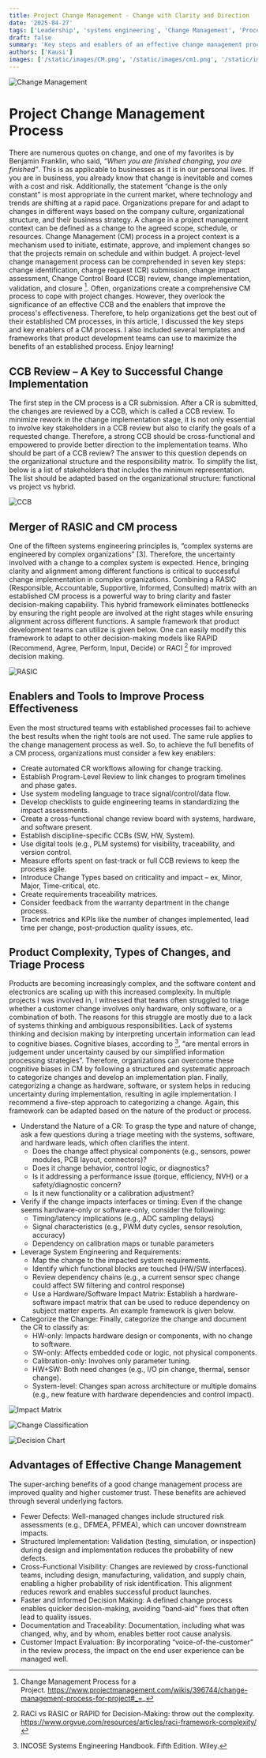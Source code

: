 ```yaml
---
title: Project Change Management - Change with Clarity and Direction
date: '2025-04-27'
tags: ['Leadership', 'systems engineering', 'Change Management', 'Process']
draft: false
summary: 'Key steps and enablers of an effective change management process.'
authors: ['Kausi']
images: ['/static/images/CM.png', '/static/images/cm1.png', '/static/images/cm2.png', '/static/images/cm3.png', '/static/images/cm4.png', '/static/images/cm5.png']
---
```


![Change Management](/static/images/CM.png)

# Project Change Management Process
There are numerous quotes on change, and one of my favorites is by Benjamin Franklin, who said, _“When you are finished changing, you are finished”_. This is as applicable to businesses as it is in our personal lives. If you are in business, you already know that change is inevitable and comes with a cost and risk. Additionally, the statement “change is the only constant” is most appropriate in the current market, where technology and trends are shifting at a rapid pace. Organizations prepare for and adapt to changes in different ways based on the company culture, organizational structure, and their business strategy. A change in a project management context can be defined as a change to the agreed scope, schedule, or resources. Change Management (CM) process in a project context is a mechanism used to initiate, estimate, approve, and implement changes so that the projects remain on schedule and within budget. A project-level change management process can be comprehended in seven key steps: change identification, change request (CR) submission, change impact assessment, Change Control Board (CCB) review, change implementation, validation, and closure [^1]. Often, organizations create a comprehensive CM process to cope with project changes. However, they overlook the significance of an effective CCB and the enablers that improve the process's effectiveness. Therefore, to help organizations get the best out of their established CM processes, in this article, I discussed the key steps and key enablers of a CM process. I also included several templates and frameworks that product development teams can use to maximize the benefits of an established process. Enjoy learning!
## CCB Review – A Key to Successful Change Implementation
The first step in the CM process is a CR submission. After a CR is submitted, the changes are reviewed by a CCB, which is called a CCB review. To minimize rework in the change implementation stage, it is not only essential to involve key stakeholders in a CCB review but also to clarify the goals of a requested change. Therefore, a strong CCB should be cross-functional and empowered to provide better direction to the implementation teams. Who should be part of a CCB review? The answer to this question depends on the organizational structure and the responsibility matrix. To simplify the list, below is a list of stakeholders that includes the minimum representation. The list should be adapted based on the organizational structure: functional vs project vs hybrid.

![CCB](/static/images/cm1.png)

## Merger of RASIC and CM process
One of the fifteen systems engineering principles is, “complex systems are engineered by complex organizations” [3]. Therefore, the uncertainty involved with a change to a complex system is expected. Hence, bringing clarity and alignment among different functions is critical to successful change implementation in complex organizations. Combining a RASIC (Responsible, Accountable, Supportive, Informed, Consulted) matrix with an established CM process is a powerful way to bring clarity and faster decision-making capability. This hybrid framework eliminates bottlenecks by ensuring the right people are involved at the right stages while ensuring alignment across different functions. A sample framework that product development teams can utilize is given below. One can easily modify this framework to adapt to other decision-making models like RAPID (Recommend, Agree, Perform, Input, Decide) or RACI [^2] for improved decision making.

![RASIC](/static/images/cm2.png)

## Enablers and Tools to Improve Process Effectiveness
Even the most structured teams with established processes fail to achieve the best results when the right tools are not used. The same rule applies to the change management process as well. So, to achieve the full benefits of a CM process, organizations must consider a few key enablers:
  - Create automated CR workflows allowing for change tracking.
  - Establish Program-Level Review to link changes to program timelines and phase gates.
  - Use system modeling language to trace signal/control/data flow.
  - Develop checklists to guide engineering teams in standardizing the impact assessments.
  - Create a cross-functional change review board with systems, hardware, and software present.
  - Establish discipline-specific CCBs (SW, HW, System).
  - Use digital tools (e.g., PLM systems) for visibility, traceability, and version control.
  - Measure efforts spent on fast-track or full CCB reviews to keep the process agile.
  - Introduce Change Types based on criticality and impact – ex, Minor, Major, Time-critical, etc.
  - Create requirements traceability matrices.
  - Consider feedback from the warranty department in the change process.
  - Track metrics and KPIs like the number of changes implemented, lead time per change, post-production quality issues, etc.
## Product Complexity, Types of Changes, and Triage Process
Products are becoming increasingly complex, and the software content and electronics are scaling up with this increased complexity. In multiple projects I was involved in, I witnessed that teams often struggled to triage whether a customer change involves only hardware, only software, or a combination of both. The reasons for this struggle are mostly due to a lack of systems thinking and ambiguous responsibilities. Lack of systems thinking and decision making by interpreting uncertain information can lead to cognitive biases. Cognitive biases, according to [^3], “are mental errors in judgement under uncertainty caused by our simplified information processing strategies”. Therefore, organizations can overcome these cognitive biases in CM by following a structured and systematic approach to categorize changes and develop an implementation plan. Finally, categorizing a change as hardware, software, or system helps in reducing uncertainty during implementation, resulting in agile implementation. I recommend a five-step approach to categorizing a change. Again, this framework can be adapted based on the nature of the product or process.
  - Understand the Nature of a CR: To grasp the type and nature of change, ask a few questions during a triage meeting with the systems, software, and hardware leads, which often clarifies the intent.
    - Does the change affect physical components (e.g., sensors, power modules, PCB layout, connectors)?
    - Does it change behavior, control logic, or diagnostics?
    - Is it addressing a performance issue (torque, efficiency, NVH) or a safety/diagnostic concern?
    - Is it new functionality or a calibration adjustment?
  - Verify if the change impacts interfaces or timing: Even if the change seems hardware-only or software-only, consider the following:
    - Timing/latency implications (e.g., ADC sampling delays)
    - Signal characteristics (e.g., PWM duty cycles, sensor resolution, accuracy)
    - Dependency on calibration maps or tunable parameters
  - Leverage System Engineering and Requirements:
    - Map the change to the impacted system requirements.
    - Identify which functional blocks are touched (HW/SW interfaces).
    - Review dependency chains (e.g., a current sensor spec change could affect SW filtering and control response)
    - Use a Hardware/Software Impact Matrix: Establish a hardware-software impact matrix that can be used to reduce dependency on subject matter experts. An example framework is given below.
  - Categorize the Change: Finally, categorize the change and document the CR to classify as:
    - HW-only: Impacts hardware design or components, with no change to software.
    - SW-only: Affects embedded code or logic, not physical components.
    - Calibration-only: Involves only parameter tuning.
    - HW+SW: Both need changes (e.g., I/O pin change, thermal, sensor change).
    - System-level: Changes span across architecture or multiple domains (e.g., new feature with hardware dependencies and control impact).

![Impact Matrix](/static/images/cm3.png)

![Change Classification](/static/images/cm4.png)

![Decision Chart](/static/images/cm5.png)

## Advantages of Effective Change Management
The super-arching benefits of a good change management process are improved quality and higher customer trust. These benefits are achieved through several underlying factors.
  - Fewer Defects: Well-managed changes include structured risk assessments (e.g., DFMEA, PFMEA), which can uncover downstream impacts.
  - Structured Implementation: Validation (testing, simulation, or inspection) during design and implementation reduces the probability of new defects.
  - Cross-Functional Visibility: Changes are reviewed by cross-functional teams, including design, manufacturing, validation, and supply chain, enabling a higher probability of risk identification. This alignment reduces rework and enables successful product launches.
  - Faster and Informed Decision Making: A defined change process enables quicker decision-making, avoiding “band-aid" fixes that often lead to quality issues.
  - Documentation and Traceability: Documentation, including what was changed, why, and by whom, enables better root cause analysis.
  - Customer Impact Evaluation: By incorporating “voice-of-the-customer” in the review process, the impact on the end user experience can be managed well.
[^1]: Change Management Process for a Project. https://www.projectmanagement.com/wikis/396744/change-management-process-for-project#_=_
[^2]: RACI vs RASIC or RAPID for Decision-Making: throw out the complexity. https://www.orgvue.com/resources/articles/raci-framework-complexity/
[^3]: INCOSE Systems Engineering Handbook. Fifth Edition. Wiley.
